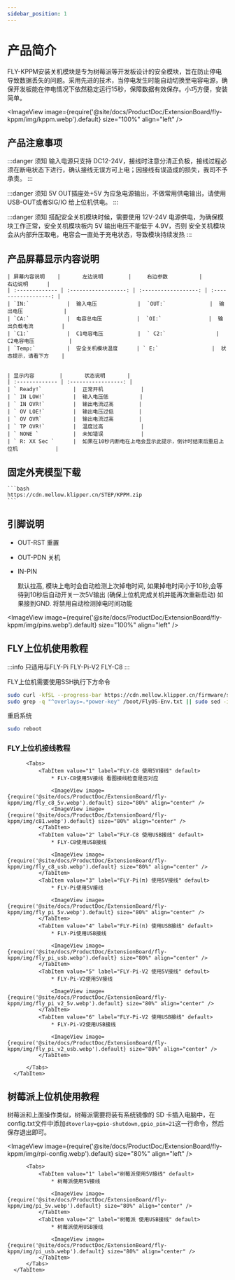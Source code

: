 ```yaml
---
sidebar_position: 1
---
```







# 产品简介

  FLY-KPPM安装关机模块是专为树莓派等开发板设计的安全模块，旨在防止停电导致数据丢失的问题。采用先进的技术，当停电发生时能自动切换至电容电源，确保开发板能在停电情况下依然稳定运行15秒，保障数据有效保存。小巧方便，安装简单。

  <ImageView image={require('@site/docs/ProductDoc/ExtensionBoard/fly-kppm/img/kppm.webp').default} size="100%" align="left" />


## 产品注意事项

  :::danger 须知
  输入电源只支持 DC12-24V，接线时注意分清正负极，接线过程必须在断电状态下进行，确认接线无误方可上电；因接线有误造成的损失，我司不予承责。
  :::

  :::danger 须知
  5V OUT插座处+5V 为应急电源输出，不做常用供电输出，请使用 USB-OUT或者SIG/IO 给上位机供电。
  :::

  :::danger 须知
  搭配安全关机模块时候，需要使用 12V-24V 电源供电，为确保模块工作正常，安全关机模块板内 5V 输出电压不能低于 4.9V，否则 安全关机模块 会从内部升压取电，电容会一直处于充电状态，导致模块持续发热
  :::


## 产品屏幕显示内容说明


    | 屏幕内容说明    |       左边说明        |     右边参数          |        右边说明      |
    | :------------- | :------------------: | :------------------: | :------------------: |
    | `IN:`            |  输入电压             |  `OUT:`              |  输出电压             |
    | `CA:`            |  电容总电压           |  `OI:`               |  输出负载电流         |
    | `C1:`            |  C1电容电压           |  ` C2:`                |  C2电容电压           | 
    | `Temp:`          |  安全关机模块温度      | ` E:`                 |  状态提示，请看下方    | 


    | 显示内容        |       状态说明       |
    | :------------- | :-----------------: | 
    | ` Ready!`          |  正常开机            |
    | ` IN LOW!`         |  输入电压低          |
    | ` IN OVR!`         |  输出电流过高        |
    | ` OV LOE!`         |  输出电压过低        |
    | ` OV OVR`          |  输出电流过高        |
    | ` TP OVR!`         |  温度过高            |
    | ` NONE `           |  未知错误            |
    | ` R: XX Sec `      |  如果在10秒内断电在上电会显示此提示，倒计时结束后重启上位机            |

## 固定外壳模型下载

    ```bash
    https://cdn.mellow.klipper.cn/STEP/KPPM.zip
    ```

## 引脚说明

  * OUT-RST 重置
  * OUT-PDN 关机

  * IN-PIN 

    默认拉高, 模块上电时会自动检测上次掉电时间, 
  如果掉电时间小于10秒,会等待到10秒后自动开关一次5V输出 (确保上位机完成关机并能再次重新启动)
  如果接到GND. 将禁用自动检测掉电时间功能

  <ImageView image={require('@site/docs/ProductDoc/ExtensionBoard/fly-kppm/img/pins.webp').default} size="100%" align="left" />

## FLY上位机使用教程

  :::info
  只适用与FLY-Pi FLY-Pi-V2 FLY-C8
  :::

  FLY上位机需要使用SSH执行下方命令

  ```bash
  sudo curl -kfSL --progress-bar https://cdn.mellow.klipper.cn/firmware/sun50i-h5-power-key.dtbo -o /boot/dtb/allwinner/overlay/sun50i-h5-power-key.dtbo
  sudo grep -q "^overlays=.*power-key" /boot/FlyOS-Env.txt || sudo sed -i '/^overlays=/ s/$/ power-key/' /boot/FlyOS-Env.txt
  ```

  重启系统

  ```bash
  sudo reboot
  ```
  
### FLY上位机接线教程

  <Tabs>
      <TabItem value="serial" label="FLY上位机接线教程" default>

          <Tabs>
              <TabItem value="1" label="FLY-C8 使用5V接线" default>
                  * FLY-C8使用5V接线 看图接线检查是否对应

                  <ImageView image={require('@site/docs/ProductDoc/ExtensionBoard/fly-kppm/img/fly_c8_5v.webp').default} size="80%" align="center" />
                  <ImageView image={require('@site/docs/ProductDoc/ExtensionBoard/fly-kppm/img/c81.webp').default} size="80%" align="center" />
              </TabItem>
              <TabItem value="2" label="FLY-C8 使用USB接线" default>
                  * FLY-C8使用USB接线

                  <ImageView image={require('@site/docs/ProductDoc/ExtensionBoard/fly-kppm/img/fly_c8_usb.webp').default} size="80%" align="center" />
              </TabItem>
              <TabItem value="3" label="FLY-Pi(π) 使用5V接线" default>
                  * FLY-Pi使用5V接线

                  <ImageView image={require('@site/docs/ProductDoc/ExtensionBoard/fly-kppm/img/fly_pi_5v.webp').default} size="80%" align="center" />
              </TabItem>
              <TabItem value="4" label="FLY-Pi(π) 使用USB接线" default>
                  * FLY-Pi使用USB接线

                  <ImageView image={require('@site/docs/ProductDoc/ExtensionBoard/fly-kppm/img/fly_pi_usb.webp').default} size="80%" align="center" />
              </TabItem>
              <TabItem value="5" label="FLY-Pi-V2 使用5V接线" default>
                  * FLY-Pi-V2使用5V接线

                  <ImageView image={require('@site/docs/ProductDoc/ExtensionBoard/fly-kppm/img/fly_pi_v2_5v.webp').default} size="80%" align="center" />
              </TabItem>
              <TabItem value="6" label="FLY-Pi-V2 使用USB接线" default>
                  * FLY-Pi-V2使用USB接线

                  <ImageView image={require('@site/docs/ProductDoc/ExtensionBoard/fly-kppm/img/fly_pi_v2_usb.webp').default} size="80%" align="center" />
              </TabItem>
            
          </Tabs>
      </TabItem>
  </Tabs>

## 树莓派上位机使用教程

  树莓派和上面操作类似，树莓派需要将装有系统镜像的 SD 卡插入电脑中，在config.txt文件中添加`dtoverlay=gpio-shutdown,gpio_pin=21`这一行命令，然后保存退出即可。

  <ImageView image={require('@site/docs/ProductDoc/ExtensionBoard/fly-kppm/img/rpi-config.webp').default} size="80%" align="left" />

  

  <Tabs>
      <TabItem value="serial" label="树莓派上位机接线教程" default>

          <Tabs>
              <TabItem value="1" label="树莓派使用5V接线" default>
                  * 树莓派使用5V接线

                  <ImageView image={require('@site/docs/ProductDoc/ExtensionBoard/fly-kppm/img/pi_5v.webp').default} size="80%" align="center" />
              </TabItem>
              <TabItem value="2" label="树莓派 使用USB接线" default>
                  * 树莓派使用USB接线

                  <ImageView image={require('@site/docs/ProductDoc/ExtensionBoard/fly-kppm/img/pi_usb.webp').default} size="80%" align="center" />
              </TabItem>
          </Tabs>
      </TabItem>
  </Tabs>